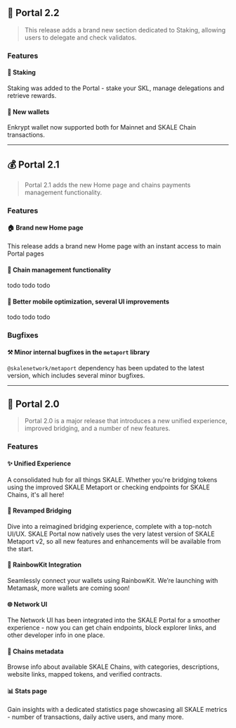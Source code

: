 ## 🚀 Portal 2.2

> This release adds a brand new section dedicated to Staking, allowing users to delegate and check validatos.

### Features

#### 🎯 Staking

Staking was added to the Portal - stake your SKL, manage delegations and retrieve rewards.

#### 🌈 New wallets

Enkrypt wallet now supported both for Mainnet and SKALE Chain transactions.

---

## 💰 Portal 2.1

> Portal 2.1 adds the new Home page and chains payments management functionality.

### Features

#### 🏠 Brand new Home page

This release adds a brand new Home page with an instant access to main Portal pages

#### 🔮 Chain management functionality

todo todo todo

#### 📱 Better mobile optimization, several UI improvements

todo todo todo

### Bugfixes

#### ⚒️ Minor internal bugfixes in the `metaport` library

`@skalenetwork/metaport` dependency has been updated to the latest version, which includes several minor bugfixes.

---

## 🧭 Portal 2.0

> Portal 2.0 is a major release that introduces a new unified experience, improved bridging, and a number of new features.

### Features

#### ✨ Unified Experience

A consolidated hub for all things SKALE. Whether you're bridging tokens using the improved SKALE Metaport or checking endpoints for SKALE Chains, it's all here!

#### 🌉 Revamped Bridging

Dive into a reimagined bridging experience, complete with a top-notch UI/UX. SKALE Portal now natively uses the very latest version of SKALE Metaport v2, so all new features and enhancements will be available from the start.

#### 🌈 RainbowKit Integration

Seamlessly connect your wallets using RainbowKit. We’re launching with Metamask, more wallets are coming soon!

#### 🌐 Network UI

The Network UI has been integrated into the SKALE Portal for a smoother experience - now you can get chain endpoints, block explorer links, and other developer info in one place.

#### 🔗 Chains metadata

Browse info about available SKALE Chains, with categories, descriptions, website links, mapped tokens, and verified contracts.

#### 📊 Stats page

Gain insights with a dedicated statistics page showcasing all SKALE metrics - number of transactions, daily active users, and many more.
